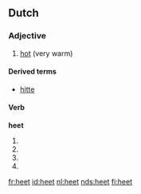 ==Dutch==
===Adjective===
{{nl-adj|hete}}

# [[hot]] (very warm)

====Derived terms====
* [[hitte]]

====Verb====
'''heet'''

# {{nl-verb-form|p=first|n=singular|t=present|heten}}
# {{nl-verb-form|p=second|n=singular|t=present|heten}}
# {{nl-verb-form|p=third|n=singular|t=present|heten}}
# {{nl-verb-form|m=imperative|heten}}

[[fr:heet]]
[[id:heet]]
[[nl:heet]]
[[nds:heet]]
[[fi:heet]]